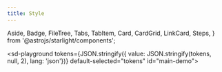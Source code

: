 ```yaml
---
title: Style
---
```


  Aside,
  Badge,
  FileTree,
  Tabs,
  TabItem,
  Card,
  CardGrid,
  LinkCard,
  Steps,
} from '@astrojs/starlight/components';


<sd-playground tokens={JSON.stringify({ value: JSON.stringify(tokens, null, 2), lang: 'json'})} default-selected="tokens" id="main-demo">

  <div style="height: 100%" slot="monaco-editor"></div>
</sd-playground>

<sd-colors></sd-colors>

<Card>
<Badge text="Tip" variant="tip" size="large" />
<Badge text="Caution" variant="caution" size="large" />
<Badge text="Note" variant="note" size="large" />
<Badge text="Success" variant="success" size='large' />
<Badge text="Danger" variant="danger" size='large' />
<Badge text="Default" variant="default" size='large' />
</Card>

---

```js title="build-tokens.js"
import StyleDictionary from 'style-dictionary';

const sd = new StyleDictionary('config.json');
const sdTwo = new StyleDictionary({
  source: ['tokens/*.json'],
  platforms: {
    scss: {
      transformGroup: 'scss',
      buildPath: 'build/',
      files: [
        {
          destination: 'variables.scss',
          format: 'scss/variables',
        },
      ],
    },
    // ...
  },
});
```

```js title="line-markers.js" del={2} ins={3-4} {6}
function demo() {
  console.log('this line is marked as deleted');
  // This line and the next one are marked as inserted
  console.log('this is the second inserted line');

  return 'this line uses the neutral default marker type';
}
```

```jsx {"1":5} del={"2":7-8} ins={"3":10-12}
// labeled-line-markers.jsx
<button
  role="button"
  {...props}
  value={value}
  className={buttonClassName}
  disabled={disabled}
  active={active}
>
  {children && !active && (typeof children === 'string' ? <span>{children}</span> : children)}
</button>
```

```jsx {"1. Provide the value prop here:":5-6} del={"2. Remove the disabled and active states:":8-10} ins={"3. Add this to render the children inside the button:":12-15}
// labeled-line-markers.jsx
<button
  role="button"
  {...props}

  value={value}
  className={buttonClassName}

  disabled={disabled}
  active={active}
>

  {children && !active && (typeof children === 'string' ? <span>{children}</span> : children)}
</button>
```

```js "given text"
function demo() {
  // Mark any given text inside lines
  return 'Multiple matches of the given text are supported';
}
```

<LinkCard
  title="Customizing Starlight"
  description="Learn how to make your Starlight site your own with custom styles, fonts, and more."
  href="/reference/api/"
/>

<CardGrid>
  <LinkCard title="Authoring Markdown" href="/reference/api/" />
  <LinkCard title="Components" href="/reference/api/" />
</CardGrid>

<Card title="Check this out">Interesting content you want to highlight.</Card>

<CardGrid>
  <Card title="Stars" icon="star">
    Sirius, Vega, Betelgeuse
  </Card>
  <Card title="Moons" icon="moon">
    Io, Europa, Ganymede
  </Card>
</CardGrid>

<Tabs>
  <TabItem label="Stars" icon="star">
    Sirius, Vega, Betelgeuse
  </TabItem>
  <TabItem label="Moons" icon="moon">
    Io, Europa, Ganymede
  </TabItem>
</Tabs>

<Aside>A default aside without a custom title.</Aside>

<Aside type="caution" title="Watch out!">
  A warning aside *with* a custom title.
</Aside>

<Aside type="tip">

Other content is also supported in asides.

```js
// A code snippet, for example.
```

</Aside>

<Aside type="danger">Do not give your password to anyone.</Aside>

<FileTree>

- astro.config.mjs an **important** file
- package.json
- README.md
- src
  - components
    - **Header.astro**
  - …
- pages/

</FileTree>

<Steps>

1. Import the component into your MDX file:

   ```js
   import { Steps } from '@astrojs/starlight/components';
   ```

2. Wrap `<Steps>` around your ordered list items.

</Steps>

<LinkCard
  title="Customizing Starlight"
  description="Learn how to make your Starlight site your own with custom styles, fonts, and more."
  href="/guides/customization/"
/>

<CardGrid>
  <LinkCard title="Authoring Markdown" href="/guides/authoring-content/" />
  <LinkCard title="Components" href="/guides/components/" />
</CardGrid>

<Card title="Check this out">Interesting content you want to highlight.</Card>

<CardGrid>
  <Card title="Stars" icon="star">
    Sirius, Vega, Betelgeuse
  </Card>
  <Card title="Moons" icon="moon">
    Io, Europa, Ganymede
  </Card>
</CardGrid>

<Tabs>
  <TabItem label="Stars" icon="star">
    Sirius, Vega, Betelgeuse
  </TabItem>
  <TabItem label="Moons" icon="moon">
    Io, Europa, Ganymede
  </TabItem>
</Tabs>

<Aside>A default aside without a custom title.</Aside>

<Aside type="caution" title="Watch out!">
  A warning aside *with* a custom title.
</Aside>

<Aside type="tip">

Other content is also supported in asides.

```js
// A code snippet, for example.
```

</Aside>

<Aside type="danger">Do not give your password to anyone.</Aside>

<FileTree>

- astro.config.mjs an **important** file
- package.json
- README.md
- src
  - components
    - **Header.astro**
  - …
- pages/

</FileTree>

<Steps>

1. Import the component into your MDX file:

   ```js
   import { Steps } from '@astrojs/starlight/components';
   ```

2. Wrap `<Steps>` around your ordered list items.

</Steps>
